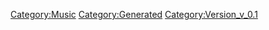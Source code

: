 {{Music
 |Name=唇の凍傷
 |ID=138
 |Cov=139
 |Cd=32
 |Nam=132
 |Div=132
 |Ma=3
 |SerieId=1
 |SerieLogoId=1
 |WavId=139
 |VariationId=0
 |Dsc=132
 |Strt=10
 |ValkyrieBattle=1
 |ValkyrieIntro=1
 |ValkyrieIntroSky=1
 |DivaSolo=0
 |DivaMulti=5
 |Exp=3
 |OfficialName=唇の凍傷
 |VocalName=ワルキューレ　美雲ΔJUNNA　フレイアΔ鈴木みのり<br />カナメΔ安野希世乃　レイナΔ東山奈央　マキナΔ西田望見
 |Description=作品：劇場版マクロスΔ 絶対LIVE!!!!!!<br /><br />歌手：ワルキューレ<br />　　　美雲ΔJUNNA　フレイアΔ鈴木みのり<br />　　　カナメΔ安野希世乃　レイナΔ東山奈央<br />　　　マキナΔ西田望見<br /><br />作詞：椿山日南子<br />作曲：椿山日南子
 |StoryTitle=
 |StoryDesc=
 |BuyURL=https://recochoku.jp/song/S1012579859/single?ds=1018736694
 |BannerId=0
 |AnmStoreURL=
}}
[[Category:Music]]
[[Category:Generated]]
[[Category:Version_v_0.1]]
